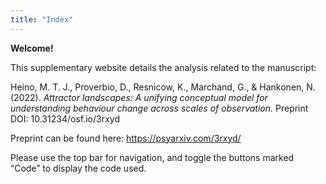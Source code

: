```yaml
---
title: "Index"
---
```


**Welcome!**

This supplementary website details the analysis related to the manuscript:

Heino, M. T. J., Proverbio, D., Resnicow, K., Marchand, G., & Hankonen, N. (2022). *Attractor landscapes: A unifying conceptual model for understanding behaviour change across scales of observation.* Preprint DOI: 10.31234/osf.io/3rxyd

Preprint can be found here: [https://psyarxiv.com/3rxyd/](https://psyarxiv.com/3rxyd/)

Please use the top bar for navigation, and toggle the buttons marked "Code" to display the code used.
